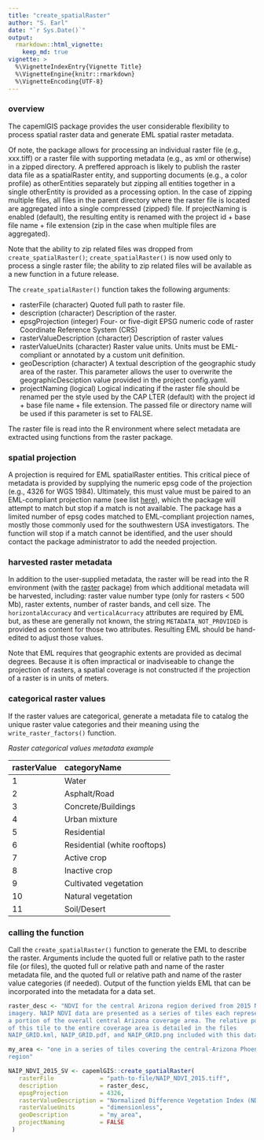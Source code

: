 ```yaml
---
title: "create_spatialRaster"
author: "S. Earl"
date: "`r Sys.Date()`"
output: 
  rmarkdown::html_vignette:
    keep_md: true
vignette: >
  %\VignetteIndexEntry{Vignette Title}
  %\VignetteEngine{knitr::rmarkdown}
  %\VignetteEncoding{UTF-8}
---
```


### overview

The capemlGIS package provides the user considerable flexibility to process spatial
raster data and generate EML spatial raster metadata. 

Of note, the package allows for processing an individual raster file (e.g.,
xxx.tiff) or a raster file with supporting metadata (e.g., as xml or otherwise)
in a zipped directory. A preffered approach is likely to publish the raster
data file as a spatialRaster entity, and supporting documents (e.g., a color
profile) as otherEntities separately but zipping all entities together in a
single otherEntity is provided as a processing option. In the case of zipping
multiple files, all files in the parent directory where the raster file is
located are aggregated into a single compressed (zipped) file. If projectNaming
is enabled (default), the resulting entity is renamed with the project id +
base file name + file extension (zip in the case when multiple files
are aggregated).

Note that the ability to zip related files was dropped from `create_spatialRaster()`; `create_spatialRaster()` is now used only to process a single raster file; the ability to zip related files will be available as a new function in a future release.

The `create_spatialRaster()` function takes the following arguments:

- rasterFile
 (character) Quoted full path to raster file.
- description
 (character) Description of the raster.
- epsgProjection
 (integer) Four- or five-digit EPSG numeric code of raster Coordinate
 Reference System (CRS)
- rasterValueDescription
 (character) Description of raster values
- rasterValueUnits
 (character) Raster value units. Units must be EML-compliant or annotated by
 a custom unit definition.
- geoDescription
 (character) A textual description of the geographic study area of the raster.
 This parameter allows the user to overwrite the geographicDesciption value
 provided in the project config.yaml.
- projectNaming
(logical) Logical indicating if the raster file should be renamed per the style
used by the CAP LTER (default) with the project id + base file name + file
extension. The passed file or directory name will be used if this parameter is
set to FALSE.

The raster file is read into the R environment where select metadata are
extracted using functions from the raster package.

### spatial projection

A projection is required for EML spatialRaster entities. This critical piece of
metadata is provided by supplying the numeric epsg code of the projection
(e.g., 4326 for WGS 1984). Ultimately, this must value must be paired to an
EML-compliant projection name (see list
[here](https://raw.githubusercontent.com/NCEAS/eml/main/xsd/eml-spatialReference.xsd)),
which the package will attempt to match but stop if a match is not available.
The package has a limited number of epsg codes matched to EML-compliant
projection names, mostly those commonly used for the southwestern USA
investigators. The function will stop if a match cannot be identified, and the
user should contact the package administrator to add the needed projection.

### harvested raster metadata

In addition to the user-supplied metadata, the raster will be read into the R
environment (with the
[raster](https://cran.r-project.org/web/packages/raster/index.html) package)
from which additional metadata will be harvested, including: raster value
number type (only for rasters < 500 Mb), raster extents, number of raster
bands, and cell size. The `horizontalAccuracy` and `verticalAcurracy`
attributes are required by EML but, as these are generally not known, the
string `METADATA_NOT_PROVIDED` is provided as content for those two attributes.
Resulting EML should be hand-edited to adjust those values.

Note that EML requires that geographic extents are provided as decimal degrees.
Because it is often impractical or inadviseable to change the projection of
rasters, a spatial coverage is not constructed if the projection of a raster is
in units of meters.

### categorical raster values

If the raster values are categorical, generate a metadata file to catalog the
unique raster value categories and their meaning using the
`write_raster_factors()` function.

*Raster categorical values metadata example*

|rasterValue | categoryName |
|:-----------|:-------------|
|1 | Water |
|2 | Asphalt/Road |
|3 | Concrete/Buildings |
|4 | Urban mixture |
|5 | Residential |
|6 | Residential (white rooftops) |
|7 | Active crop |
|8 | Inactive crop |
|9 | Cultivated vegetation |
|10 | Natural vegetation |
|11 | Soil/Desert |


### calling the function

Call the `create_spatialRaster()` function to generate the EML to describe the
raster. Arguments include the quoted full or relative path to the raster file
(or files), the quoted full or relative path and name of the raster metadata
file, and the quoted full or relative path and name of the raster value
categories (if needed). Output of the function yields EML that can be
incorporated into the metadata for a data set.

```r

raster_desc <- "NDVI for the central Arizona region derived from 2015 NAIP
imagery. NAIP NDVI data are presented as a series of tiles each representing
a portion of the overall central Arizona coverage area. The relative position
of this tile to the entire coverage area is detailed in the files
NAIP_GRID.kml, NAIP_GRID.pdf, and NAIP_GRID.png included with this data set."

my_area <- "one in a series of tiles covering the central-Arizona Phoenix
region"

NAIP_NDVI_2015_SV <- capemlGIS::create_spatialRaster(
   rasterFile             = "path-to-file/NAIP_NDVI_2015.tiff",
   description            = raster_desc,
   epsgProjection         = 4326,
   rasterValueDescription = "Normalized Difference Vegetation Index (NDVI)",
   rasterValueUnits       = "dimensionless",
   geoDescription         = "my_area",
   projectNaming          = FALSE
 )

```

